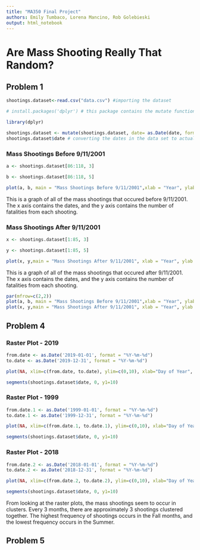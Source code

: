 ```yaml
---
title: "MA350 Final Project"
authors: Emily Tumbaco, Lorena Mancino, Rob Golebieski
output: html_notebook
---
```


# Are Mass Shooting Really That Random? 

## Problem 1 

```r
shootings.dataset<-read.csv("data.csv") #importing the dataset 
```


```r
# install.packages('dplyr') # this package contains the mutate function which we used below 

library(dplyr)

shootings.dataset <- mutate(shootings.dataset, date= as.Date(date, format = "%m/%d/%Y"))
shootings.dataset$date # converting the dates in the data set to actual dates in R
```


### Mass Shootings Before 9/11/2001 

```r
a <- shootings.dataset[86:118, 3]

b <- shootings.dataset[86:118, 5]

plot(a, b, main = "Mass Shootings Before 9/11/2001",xlab = "Year", ylab = "Fatalities")
```
This is a graph of all of the mass shootings that occured before 9/11/2001. The x axis contains the dates, and the y axis contains the number of fatalities from each shooting. 


### Mass Shootings After 9/11/2001 

```r
x <- shootings.dataset[1:85, 3]

y <- shootings.dataset[1:85, 5]

plot(x, y,main = "Mass Shootings After 9/11/2001", xlab = "Year", ylab = "Fatalities")
```
This is a graph of all of the mass shootings that occured after 9/11/2001. The x axis contains the dates, and the y axis contains the number of fatalities from each shooting. 


```r
par(mfrow=c(2,2))
plot(a, b, main = "Mass Shootings Before 9/11/2001",xlab = "Year", ylab = "Fatalities")
plot(x, y,main = "Mass Shootings After 9/11/2001", xlab = "Year", ylab = "Fatalities")
```


## Problem 4 

### Raster Plot - 2019 

```r
from.date <- as.Date('2019-01-01', format = "%Y-%m-%d")
to.date <- as.Date('2019-12-31', format = "%Y-%m-%d")

plot(NA, xlim=c(from.date, to.date), ylim=c(0,10), xlab="Day of Year", ylab="y")

segments(shootings.dataset$date, 0, y1=10)
```


### Raster Plot - 1999 

```r
from.date.1 <- as.Date('1999-01-01', format = "%Y-%m-%d")
to.date.1 <- as.Date('1999-12-31', format = "%Y-%m-%d")

plot(NA, xlim=c(from.date.1, to.date.1), ylim=c(0,10), xlab="Day of Year", ylab="y")

segments(shootings.dataset$date, 0, y1=10)
```


### Raster Plot - 2018

```r
from.date.2 <- as.Date('2018-01-01', format = "%Y-%m-%d")
to.date.2 <- as.Date('2018-12-31', format = "%Y-%m-%d")

plot(NA, xlim=c(from.date.2, to.date.2), ylim=c(0,10), xlab="Day of Year", ylab="y")

segments(shootings.dataset$date, 0, y1=10)
```

From looking at the raster plots, the mass shootings seem to occur in clusters. Every 3 months, there are approximately 3 shootings clustered together. The highest frequency of shootings occurs in the Fall months, and the lowest frequency occurs in the Summer. 


## Problem 5









